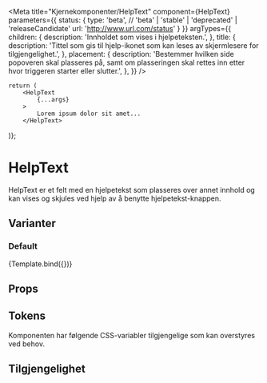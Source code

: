 

<Meta
    title="Kjernekomponenter/HelpText"
    component={HelpText}
    parameters={{
        status: {
            type: 'beta', // 'beta' | 'stable' | 'deprecated' | 'releaseCandidate'
            url: 'http://www.url.com/status'
        }
    }}
    argTypes={{
        children: {
            description: 'Innholdet som vises i hjelpeteksten.',
        },
        title: {
            description: 'Tittel som gis til hjelp-ikonet som kan leses av skjermlesere for tilgjengelighet.',
        },
        placement: {
            description: 'Bestemmer hvilken side popoveren skal plasseres på, samt om plasseringen skal rettes inn etter hvor triggeren starter eller slutter.',
        },
    }}
/>

    return (
        <HelpText 
            {...args}
        >
            Lorem ipsum dolor sit amet...
        </HelpText>
)};

# HelpText

<BetaBlock />

HelpText er et felt med en hjelpetekst som plasseres over annet innhold og kan vises og skjules ved hjelp av å benytte hjelpetekst-knappen.

## Varianter

### Default

<Canvas>
    <Story
        name="HelpText"
        args={{
            placement: 'right',
        }}
    >
        {Template.bind({})}
    </Story>
</Canvas>

## Props
<ArgsTable story='HelpText' />

## Tokens
Komponenten har følgende CSS-variabler tilgjengelige som kan overstyres ved behov.
<TokensTable jsonKey='component.popover' componentName='popover' />

## Tilgjengelighet
